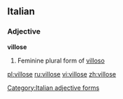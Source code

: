 ==Italian==

===Adjective===
'''villose''' {{f}}

# Feminine plural form of [[villoso]]
[[Category:Italian adjective forms]]

[[pl:villose]]
[[ru:villose]]
[[vi:villose]]
[[zh:villose]]